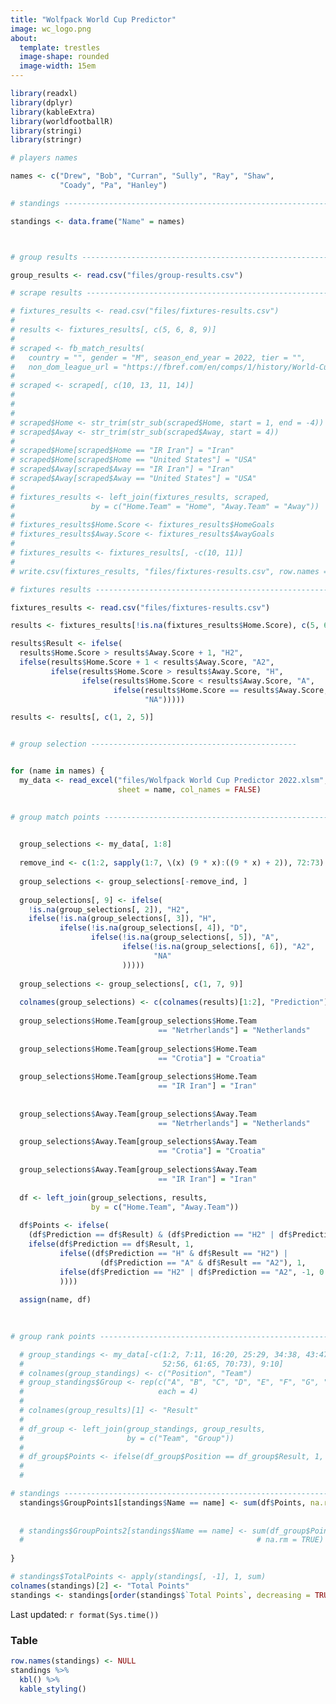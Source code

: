 ```yaml
---
title: "Wolfpack World Cup Predictor"
image: wc_logo.png
about: 
  template: trestles
  image-shape: rounded
  image-width: 15em
---
```


```r
library(readxl)
library(dplyr)
library(kableExtra)
library(worldfootballR)
library(stringi)
library(stringr)

# players names

names <- c("Drew", "Bob", "Curran", "Sully", "Ray", "Shaw", 
           "Coady", "Pa", "Hanley")

# standings ---------------------------------------------------------------

standings <- data.frame("Name" = names)  



# group results -----------------------------------------------------------

group_results <- read.csv("files/group-results.csv")

# scrape results ----------------------------------------------------------

# fixtures_results <- read.csv("files/fixtures-results.csv")
# 
# results <- fixtures_results[, c(5, 6, 8, 9)]
# 
# scraped <- fb_match_results(
#   country = "", gender = "M", season_end_year = 2022, tier = "",
#   non_dom_league_url = "https://fbref.com/en/comps/1/history/World-Cup-Seasons")
# 
# scraped <- scraped[, c(10, 13, 11, 14)]
# 
# 
# 
# scraped$Home <- str_trim(str_sub(scraped$Home, start = 1, end = -4))
# scraped$Away <- str_trim(str_sub(scraped$Away, start = 4))
# 
# scraped$Home[scraped$Home == "IR Iran"] = "Iran"
# scraped$Home[scraped$Home == "United States"] = "USA"
# scraped$Away[scraped$Away == "IR Iran"] = "Iran"
# scraped$Away[scraped$Away == "United States"] = "USA"
# 
# fixtures_results <- left_join(fixtures_results, scraped, 
#                 by = c("Home.Team" = "Home", "Away.Team" = "Away"))
# 
# fixtures_results$Home.Score <- fixtures_results$HomeGoals
# fixtures_results$Away.Score <- fixtures_results$AwayGoals
# 
# fixtures_results <- fixtures_results[, -c(10, 11)]
# 
# write.csv(fixtures_results, "files/fixtures-results.csv", row.names = FALSE)

# fixtures results ---------------------------------------------------------

fixtures_results <- read.csv("files/fixtures-results.csv")

results <- fixtures_results[!is.na(fixtures_results$Home.Score), c(5, 6, 8, 9)]

results$Result <- ifelse(
  results$Home.Score > results$Away.Score + 1, "H2",
  ifelse(results$Home.Score + 1 < results$Away.Score, "A2",
         ifelse(results$Home.Score > results$Away.Score, "H",
                ifelse(results$Home.Score < results$Away.Score, "A",
                       ifelse(results$Home.Score == results$Away.Score, "D", 
                              "NA")))))

results <- results[, c(1, 2, 5)]


# group selection ----------------------------------------------


for (name in names) {
  my_data <- read_excel("files/Wolfpack World Cup Predictor 2022.xlsm", 
                        sheet = name, col_names = FALSE)
  

# group match points ------------------------------------------------------

  
  group_selections <- my_data[, 1:8]
  
  remove_ind <- c(1:2, sapply(1:7, \(x) (9 * x):((9 * x) + 2)), 72:73)
  
  group_selections <- group_selections[-remove_ind, ]
  
  group_selections[, 9] <- ifelse(
    !is.na(group_selections[, 2]), "H2", 
    ifelse(!is.na(group_selections[, 3]), "H",
           ifelse(!is.na(group_selections[, 4]), "D",
                  ifelse(!is.na(group_selections[, 5]), "A",
                         ifelse(!is.na(group_selections[, 6]), "A2",
                                "NA"
                         )))))
  
  group_selections <- group_selections[, c(1, 7, 9)]
  
  colnames(group_selections) <- c(colnames(results)[1:2], "Prediction")
  
  group_selections$Home.Team[group_selections$Home.Team
                                 == "Netrherlands"] = "Netherlands"
  
  group_selections$Home.Team[group_selections$Home.Team
                                 == "Crotia"] = "Croatia"
  
  group_selections$Home.Team[group_selections$Home.Team
                                 == "IR Iran"] = "Iran"
  
  
  group_selections$Away.Team[group_selections$Away.Team
                                 == "Netrherlands"] = "Netherlands"
  
  group_selections$Away.Team[group_selections$Away.Team
                                 == "Crotia"] = "Croatia"
  
  group_selections$Away.Team[group_selections$Away.Team
                                 == "IR Iran"] = "Iran"
  
  df <- left_join(group_selections, results, 
                  by = c("Home.Team", "Away.Team"))
  
  df$Points <- ifelse(
    (df$Prediction == df$Result) & (df$Prediction == "H2" | df$Prediction == "A2"), 2, 
    ifelse(df$Prediction == df$Result, 1, 
           ifelse((df$Prediction == "H" & df$Result == "H2") | 
                    (df$Prediction == "A" & df$Result == "A2"), 1, 
           ifelse(df$Prediction == "H2" | df$Prediction == "A2", -1, 0
           ))))
  
  assign(name, df)
  
  

# group rank points -------------------------------------------------------

  # group_standings <- my_data[-c(1:2, 7:11, 16:20, 25:29, 34:38, 43:47,
  #                               52:56, 61:65, 70:73), 9:10]
  # colnames(group_standings) <- c("Position", "Team")
  # group_standings$Group <- rep(c("A", "B", "C", "D", "E", "F", "G", "H"),
  #                              each = 4)
  # 
  # colnames(group_results)[1] <- "Result" 
  # 
  # df_group <- left_join(group_standings, group_results, 
  #                       by = c("Team", "Group"))
  # 
  # df_group$Points <- ifelse(df_group$Position == df_group$Result, 1, 0)
  # 
  # 

# standings ---------------------------------------------------------------
  standings$GroupPoints1[standings$Name == name] <- sum(df$Points, na.rm = TRUE)
  
  
  # standings$GroupPoints2[standings$Name == name] <- sum(df_group$Points,
  #                                                    # na.rm = TRUE)
  
}

# standings$TotalPoints <- apply(standings[, -1], 1, sum)
colnames(standings)[2] <- "Total Points"
standings <- standings[order(standings$`Total Points`, decreasing = TRUE), ]

```



Last updated: `r format(Sys.time())`

### Table  

```r
row.names(standings) <- NULL
standings %>%
  kbl() %>%
  kable_styling()
```

